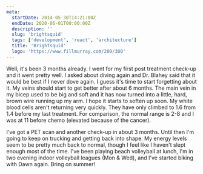 ```yaml
---
meta:
  startDate: 2014-05-30T14:21:00Z
  endDate: 2020-06-01T00:00:00Z
  description: ''
  slug: 'brightsquid'
  tags: ['development', 'react', 'architecture']
  title: 'Brightsquid'
  logo: 'https://www.fillmurray.com/200/300'
---
```


Well, it's been 3 months already. I went for my first post treatment check-up
and it went pretty well. I asked about diving again and Dr. Blahey said that it
would be best if I never dove again. I guess it's time to start forgetting about
it. My veins should start to get better after about 6 months. The main vein in
my bicep used to be big and soft and it has now turned into a little, hard,
brown wire running up my arm. I hope it starts to soften up soon. My white blood
cells aren't returning very quickly. They have only climbed to 1.6 from 1.4
before my last treatment. For comparison, the normal range is 2-8 and I was at
11 before chemo (elevated because of the cancer).

I've got a PET scan and another check-up in about 3 months. Until then I'm going
to keep on trucking and getting back into shape. My energy levels seem to be
pretty much back to normal, though I feel like I haven't slept enough most of
the time. I've been playing beach volleyball at lunch, I'm in two evening indoor
volleyball leagues (Mon & Wed), and I've started biking with Dawn again. Bring
on summer!
